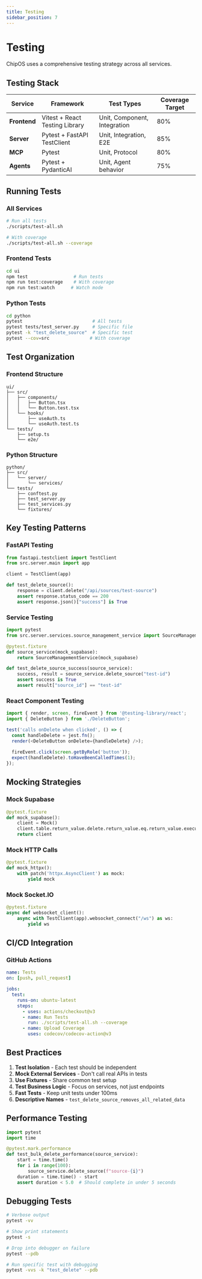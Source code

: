 ```yaml
---
title: Testing
sidebar_position: 7
---
```


# Testing

ChipOS uses a comprehensive testing strategy across all services.

## Testing Stack

| Service | Framework | Test Types | Coverage Target |
|---------|-----------|------------|-----------------|
| **Frontend** | Vitest + React Testing Library | Unit, Component, Integration | 80% |
| **Server** | Pytest + FastAPI TestClient | Unit, Integration, E2E | 85% |
| **MCP** | Pytest | Unit, Protocol | 80% |
| **Agents** | Pytest + PydanticAI | Unit, Agent behavior | 75% |

## Running Tests

### All Services
```bash
# Run all tests
./scripts/test-all.sh

# With coverage
./scripts/test-all.sh --coverage
```

### Frontend Tests
```bash
cd ui
npm test                 # Run tests
npm run test:coverage    # With coverage
npm run test:watch      # Watch mode
```

### Python Tests
```bash
cd python
pytest                          # All tests
pytest tests/test_server.py     # Specific file
pytest -k "test_delete_source"  # Specific test
pytest --cov=src               # With coverage
```

## Test Organization

### Frontend Structure
```
ui/
├── src/
│   ├── components/
│   │   ├── Button.tsx
│   │   └── Button.test.tsx
│   └── hooks/
│       ├── useAuth.ts
│       └── useAuth.test.ts
└── tests/
    ├── setup.ts
    └── e2e/
```

### Python Structure
```
python/
├── src/
│   └── server/
│       └── services/
└── tests/
    ├── conftest.py
    ├── test_server.py
    ├── test_services.py
    └── fixtures/
```

## Key Testing Patterns

### FastAPI Testing
```python
from fastapi.testclient import TestClient
from src.server.main import app

client = TestClient(app)

def test_delete_source():
    response = client.delete("/api/sources/test-source")
    assert response.status_code == 200
    assert response.json()["success"] is True
```

### Service Testing
```python
import pytest
from src.server.services.source_management_service import SourceManagementService

@pytest.fixture
def source_service(mock_supabase):
    return SourceManagementService(mock_supabase)

def test_delete_source_success(source_service):
    success, result = source_service.delete_source("test-id")
    assert success is True
    assert result["source_id"] == "test-id"
```

### React Component Testing
```typescript
import { render, screen, fireEvent } from '@testing-library/react';
import { DeleteButton } from './DeleteButton';

test('calls onDelete when clicked', () => {
  const handleDelete = jest.fn();
  render(<DeleteButton onDelete={handleDelete} />);
  
  fireEvent.click(screen.getByRole('button'));
  expect(handleDelete).toHaveBeenCalledTimes(1);
});
```

## Mocking Strategies

### Mock Supabase
```python
@pytest.fixture
def mock_supabase():
    client = Mock()
    client.table.return_value.delete.return_value.eq.return_value.execute.return_value = Mock(data=[])
    return client
```

### Mock HTTP Calls
```python
@pytest.fixture
def mock_httpx():
    with patch('httpx.AsyncClient') as mock:
        yield mock
```

### Mock Socket.IO
```python
@pytest.fixture
async def websocket_client():
    async with TestClient(app).websocket_connect("/ws") as ws:
        yield ws
```

## CI/CD Integration

### GitHub Actions
```yaml
name: Tests
on: [push, pull_request]

jobs:
  test:
    runs-on: ubuntu-latest
    steps:
      - uses: actions/checkout@v3
      - name: Run Tests
        run: ./scripts/test-all.sh --coverage
      - name: Upload Coverage
        uses: codecov/codecov-action@v3
```

## Best Practices

1. **Test Isolation** - Each test should be independent
2. **Mock External Services** - Don't call real APIs in tests
3. **Use Fixtures** - Share common test setup
4. **Test Business Logic** - Focus on services, not just endpoints
5. **Fast Tests** - Keep unit tests under 100ms
6. **Descriptive Names** - `test_delete_source_removes_all_related_data`

## Performance Testing

```python
import pytest
import time

@pytest.mark.performance
def test_bulk_delete_performance(source_service):
    start = time.time()
    for i in range(100):
        source_service.delete_source(f"source-{i}")
    duration = time.time() - start
    assert duration < 5.0  # Should complete in under 5 seconds
```

## Debugging Tests

```bash
# Verbose output
pytest -vv

# Show print statements
pytest -s

# Drop into debugger on failure
pytest --pdb

# Run specific test with debugging
pytest -vvs -k "test_delete" --pdb
```